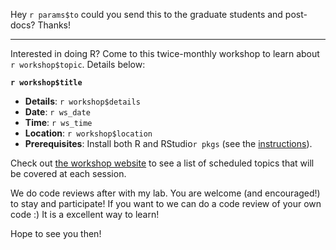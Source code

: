 Hey `r params$to` could you send this to the graduate students and post-docs? Thanks!

-----

Interested in doing R? Come to this twice-monthly workshop to learn about `r workshop$topic`. Details below:

<b>`r workshop$title`</b>

- <b>Details</b>: `r workshop$details`
- <b>Date</b>: `r ws_date`
- <b>Time</b>: `r ws_time`
- <b>Location</b>: `r workshop$location`
- <b>Prerequisites</b>: Install both R and RStudio`r pkgs` (see the <a href="http://codeasmanuscript.github.io/code-along/instructions">instructions</a>).

Check out <a href="http://codeasmanuscript.github.io/code-along">the workshop website</a> to see a list of scheduled topics that will be covered at each session.

We do code reviews after with my lab. You are welcome (and encouraged!) to stay and participate! If you want to we can do a code review of your own code :) It is a excellent way to learn!

Hope to see you then!
